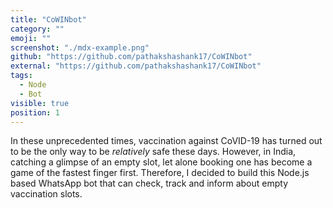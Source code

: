 ```yaml
---
title: "CoWINbot"
category: ""
emoji: ""
screenshot: "./mdx-example.png"
github: "https://github.com/pathakshashank17/CoWINbot"
external: "https://github.com/pathakshashank17/CoWINbot"
tags:
  - Node
  - Bot
visible: true
position: 1
---
```


In these unprecedented times, vaccination against CoVID-19 has turned out to be the only way to be _relatively_ safe
these days. However, in India, catching a glimpse of an empty slot, let alone booking one has become a game of the
fastest finger first. Therefore, I decided to build this Node.js based WhatsApp bot that can check, track and inform
about empty vaccination slots.
